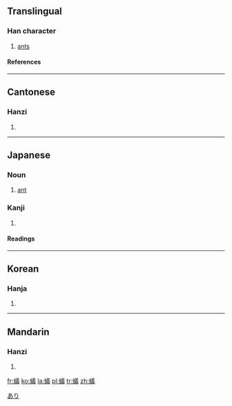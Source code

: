 {{see|蚁}}<!-- may be replaced by zh-forms -->

==Translingual==
===Han character===
{{Han char|rn=142|rad=虫|as=13|sn=19|four=5815<sub>3</sub>|canj=中戈廿土戈 (LITGI)|ids=⿰[[虫]][[義]]}}

# [[ant]]s

====References====
{{Han ref|kx=1099.030|dkj=33672|dj=1563.080|hdz=42898.110|uh=87FB|ud=34811|bh=C3C6|bd=50118}}

----

==Cantonese==
===Hanzi===
{{yue-hanzi|jyut=ngai5|y=ngai5}}
# {{defn|Cantonese}}

----

==Japanese==
===Noun===
{{ja-noun|k|hira=あり|rom=ari}}

# [[ant]]
[[Category:ja:Insects|あり]]

===Kanji===
{{ja-kanji|grade=9|rs=虫13}}
# {{defn|Japanese}}

====Readings====
{{ja-readings|on=[[ぎ]] (gi)|kun=[[あり]] (ari)}}

----

==Korean==
===Hanja===
{{ko-hanja|hangeul=의|eumhun=|rv=ui|mr=ŭi|y=uy}}
# {{defn|Korean}}

----

==Mandarin==
===Hanzi===
{{cmn-hanzi|sim=蚁|pin=[[jǐ]] (ji3), [[yǐ]] (yi3)|wg=chi<sup>3</sup>, i<sup>3</sup>}}
# {{defn|Mandarin}}

[[fr:蟻]]
[[ko:蟻]]
[[la:蟻]]
[[pl:蟻]]
[[tr:蟻]]
[[zh:蟻]]